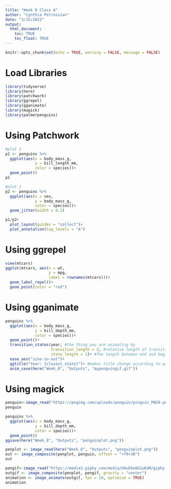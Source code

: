 ```yaml
---
title: "Week 8 Class A"
author: "Cynthia Petrossian"
date: "3/15/2022"
output: 
  html_document:
    toc: TRUE
    toc_float: TRUE
---
```


```r
knitr::opts_chunk$set(echo = TRUE, warning = FALSE, message = FALSE)
```

# Load Libraries
```r
library(tidyverse)
library(here)
library(patchwork)
library(ggrepel)
library(gganimate)
library(magick)
library(palmerpenguins)
```

# Using Patchwork
```r
#plot 1
p1 <- penguins %>% 
  ggplot(aes(x = body_mass_g,
             y = bill_length_mm,
             color = species))+
  geom_point()
p1

#plot 2
p2 <- penguins %>% 
  ggplot(aes(x = sex,
             y = body_mass_g,
             color = species))+
  geom_jitter(width = 0.2)

p1/p2+
  plot_layout(guides = "collect")+
  plot_annotation(tag_levels = "A")
```

# Using ggrepel
```r
view(mtcars)
ggplot(mtcars, aes(x = wt,
                   y = mpg,
                   label = rownames(mtcars)))+
  geom_label_repel()+
  geom_point(color = "red")
```

# Using gganimate
```r
penguins %>% 
  ggplot(aes(x = body_mass_g,
             y = bill_depth_mm,
             color = species))+
  geom_point()+
  transition_states(year, #the thing you are animating by
                    transition_length = 2, #relative length of transition (length between transitions)
                    state_length = 1)+ #The length between end and beginning of gif
  ease_aes("sine-in-out")+
  ggtitle("Year: {closest_state}")+ #makes title change according to parameters
  anim_save(here("Week_8", "Outputs", "mypenguingif.gif"))
```

# Using magick
```r
penguin<-image_read("https://pngimg.com/uploads/penguin/pinguin_PNG9.png")
penguin

penguins %>% 
  ggplot(aes(x = body_mass_g,
             y = bill_depth_mm,
             color = species))+
  geom_point()
ggsave(here("Week_8", "Outputs", "penguinplot.png"))

penplot <- image_read(here("Week_8", "Outputs", "penguinplot.png"))
out <- image_composite(penplot, penguin, offset = "+70+30")
out

pengif<-image_read("https://media3.giphy.com/media/H4uE6w9G1uK4M/giphy.gif")
outgif <- image_composite(penplot, pengif, gravity = "center")
animation <- image_animate(outgif, fps = 10, optimize = TRUE)
animation
```

